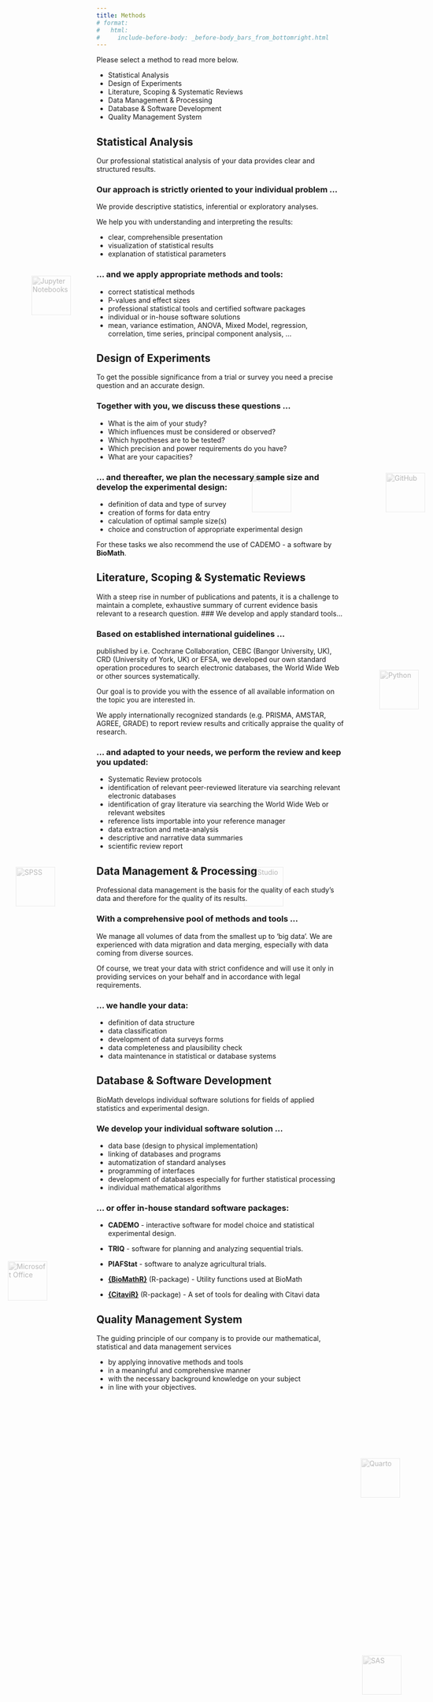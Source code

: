 ```yaml
---
title: Methods
# format:
#   html:
#     include-before-body: _before-body_bars_from_bottomright.html
---
```


Please select a method to read more below.

<div class="services-container">
<ul class="services-list">
<li><a class="service-link" onclick="showPanel('panel_m1')">Statistical Analysis</a></li>
<li><a class="service-link" onclick="showPanel('panel_m2')">Design of Experiments</a></li>
<li><a class="service-link" onclick="showPanel('panel_m3')">Literature, Scoping & Systematic Reviews</a></li>
<li><a class="service-link" onclick="showPanel('panel_m4')">Data Management & Processing</a></li>
<li><a class="service-link" onclick="showPanel('panel_m5')">Database & Software Development</a></li>
<li><a class="service-link" onclick="showPanel('panel_m6')">Quality Management System</a></li>
</ul>
</div>

<!-- Rest der content-panels bleiben gleich -->

<!-- Statistical Analysis -->
<div id="panel_m1" class="content-panel">

## Statistical Analysis

Our professional statistical analysis of your data provides clear and structured results.

### Our approach is strictly oriented to your individual problem ...

We provide descriptive statistics, inferential or exploratory analyses.

We help you with understanding and interpreting the results:

- clear, comprehensible presentation
- visualization of statistical results
- explanation of statistical parameters

### ... and we apply appropriate methods and tools:

- correct statistical methods
- P-values and effect sizes
- professional statistical tools and certified software packages
- individual or in-house software solutions
- mean, variance estimation, ANOVA, Mixed Model, regression, correlation, time series, principal component analysis, ...

</div>

<!-- Design of Experiments -->
<div id="panel_m2" class="content-panel">
## Design of Experiments

To get the possible significance from a trial or survey you need a precise question and an accurate design.

### Together with you, we discuss these questions ...

- What is the aim of your study?
- Which influences must be considered or observed?
- Which hypotheses are to be tested?
- Which precision and power requirements do you have?
- What are your capacities?

### ... and thereafter, we plan the necessary sample size and develop the experimental design:

- definition of data and type of survey
- creation of forms for data entry
- calculation of optimal sample size(s)
- choice and construction of appropriate experimental design

For these tasks we also recommend the use of CADEMO - a software by **BioMath**.

</div>

<!-- Literature, Scoping & Systematic Reviews -->
<div id="panel_m3" class="content-panel">
## Literature, Scoping & Systematic Reviews

With a steep rise in number of publications and patents, it is a challenge to maintain a complete, exhaustive summary of current evidence basis relevant to a research question.
### We develop and apply standard tools...

### Based on established international guidelines ...

published by i.e. Cochrane Collaboration, CEBC (Bangor University, UK), CRD (University of York, UK) or EFSA, we developed our own standard operation procedures to search electronic databases, the World Wide Web or other sources systematically.

Our goal is to provide you with the essence of all available information on the topic you are interested in.

We apply internationally recognized standards (e.g. PRISMA, AMSTAR, AGREE, GRADE) to report review results and critically appraise the quality of research.

### ... and adapted to your needs, we perform the review and keep you updated:

- Systematic Review protocols
- identification of relevant peer-reviewed literature via searching relevant electronic databases
- identification of gray literature via searching the World Wide Web or relevant websites
- reference lists importable into your reference manager
- data extraction and meta-analysis
- descriptive and narrative data summaries
- scientific review report

</div>

<!-- Data Management & Processing -->
<div id="panel_m4" class="content-panel">
## Data Management & Processing

Professional data management is the basis for the quality of each study's data and therefore for the quality of its results.

### With a comprehensive pool of methods and tools ...

We manage all volumes of data from the smallest up to ‘big data’. We are experienced with data migration and data merging, especially with data coming from diverse sources.

Of course, we treat your data with strict confidence and will use it only in providing services on your behalf and in accordance with legal requirements.

### ... we handle your data:

- definition of data structure
- data classification
- development of data surveys forms
- data completeness and plausibility check
- data maintenance in statistical or database systems

</div>

<!-- Database & Software Development -->
<div id="panel_m5" class="content-panel">
## Database & Software Development

BioMath develops individual software solutions for fields of applied statistics and experimental design.

### We develop your individual software solution ...

- data base (design to physical implementation)
- linking of databases and programs
- automatization of standard analyses
- programming of interfaces
- development of databases especially for further statistical processing
- individual mathematical algorithms

### ... or offer in-house standard software packages:

- **CADEMO** - interactive software for model choice and statistical experimental design.
- **TRIQ** - software for planning and analyzing sequential trials.
- **PIAFStat** - software to analyze agricultural trials.

- [**{BioMathR}**](https://schmidtpaul.github.io/BioMathR/) (R-package) - Utility functions used at BioMath
- [**{CitaviR}**](https://schmidtpaul.github.io/CitaviR/) (R-package) - A set of tools for dealing with Citavi data

</div>

<!-- Quality Management System -->
<div id="panel_m6" class="content-panel">
## Quality Management System

The guiding principle of our company is to provide our mathematical, statistical and data management services

- by applying innovative methods and tools
- in a meaningful and comprehensive manner
- with the necessary background knowledge on your subject
- in line with your objectives.

</div>
</div>

<script>
function showPanel(panelId) {
  // Hide all panels
  document.querySelectorAll('.content-panel').forEach(panel => {
    panel.classList.remove('active');
  });
  
  // Remove active class from all links
  document.querySelectorAll('.service-link').forEach(link => {
    link.classList.remove('active');
  });
  
  // Show selected panel
  document.getElementById(panelId).classList.add('active');
  
  // Add active class to clicked link
  event.currentTarget.classList.add('active');
}

// Initialize with first panel and link active
showPanel('panel_m1');
document.querySelector('.service-link').classList.add('active');
</script>




<style>
.floating-background {
position: fixed;
top: 0;
left: 0;
width: 100vw;
height: 100vh;
pointer-events: none;
z-index: -1;
overflow: hidden;
}

.floating-logo {
position: absolute;
width: 80px;
height: 80px;
opacity: 0.3;
filter: grayscale(100%);
}

.floating-logo img {
width: 100%;
height: 100%;
object-fit: contain;
}

/* Individual logo animations */
.float-1 {
top: 15%;
left: 10%;
animation: float1 20s ease-in-out infinite;
}

.float-2 {
top: 65%;
left: 5%;
animation: float2 25s ease-in-out infinite;
}

.float-3 {
top: 35%;
right: 8%;
animation: float3 22s ease-in-out infinite;
}

.float-4 {
top: 75%;
right: 12%;
animation: float4 28s ease-in-out infinite;
}

.float-5 {
top: 25%;
left: 85%;
animation: float5 24s ease-in-out infinite;
}

.float-6 {
top: 85%;
left: 80%;
animation: float6 26s ease-in-out infinite;
}

.float-7 {
top: 45%;
right: 85%;
animation: float7 23s ease-in-out infinite;
}

.float-8 {
top: 45%;
left: 55%;
animation: float8 27s ease-in-out infinite;
}

.float-9 {
top: 25%;
right: 35%;
animation: float9 21s ease-in-out infinite;
}

@keyframes float1 {
0%, 100% { transform: translate(0, 0); }
25% { transform: translate(30px, 40px); }
50% { transform: translate(-20px, 20px); }
75% { transform: translate(20px, -30px); }
}

@keyframes float2 {
0%, 100% { transform: translate(0, 0); }
25% { transform: translate(-40px, 30px); }
50% { transform: translate(30px, -40px); }
75% { transform: translate(-20px, 20px); }
}

@keyframes float3 {
0%, 100% { transform: translate(0, 0); }
25% { transform: translate(-30px, -40px); }
50% { transform: translate(40px, 20px); }
75% { transform: translate(-20px, 30px); }
}

@keyframes float4 {
0%, 100% { transform: translate(0, 0); }
25% { transform: translate(40px, -30px); }
50% { transform: translate(-30px, 40px); }
75% { transform: translate(20px, -20px); }
}

@keyframes float5 {
0%, 100% { transform: translate(0, 0); }
25% { transform: translate(-40px, 30px); }
50% { transform: translate(30px, -20px); }
75% { transform: translate(-20px, 40px); }
}

@keyframes float6 {
0%, 100% { transform: translate(0, 0); }
25% { transform: translate(30px, -40px); }
50% { transform: translate(-40px, 20px); }
75% { transform: translate(20px, 30px); }
}

@keyframes float7 {
0%, 100% { transform: translate(0, 0); }
25% { transform: translate(-30px, 30px); }
50% { transform: translate(40px, -30px); }
75% { transform: translate(-20px, 20px); }
}

@keyframes float8 {
0%, 100% { transform: translate(0, 0); }
25% { transform: translate(35px, -35px); }
50% { transform: translate(-25px, 25px); }
75% { transform: translate(30px, 35px); }
}

@keyframes float9 {
0%, 100% { transform: translate(0, 0); }
25% { transform: translate(-35px, -25px); }
50% { transform: translate(25px, 35px); }
75% { transform: translate(-30px, -35px); }
}
</style>

<div class="floating-background">
<div class="floating-logo float-1">
<img src="img/methodlogos/jupyter.png" alt="Jupyter Notebooks">
</div>
<div class="floating-logo float-2">
<img src="img/methodlogos/microsoftoffice.png" alt="Microsoft Office">
</div>
<div class="floating-logo float-3">
<img src="img/methodlogos/python.png" alt="Python">
</div>
<div class="floating-logo float-4">
<img src="img/methodlogos/quarto.png" alt="Quarto">
</div>
<div class="floating-logo float-5">
<img src="img/methodlogos/github.png" alt="GitHub">
</div>
<div class="floating-logo float-6">
<img src="img/methodlogos/sas.png" alt="SAS">
</div>
<div class="floating-logo float-7">
<img src="img/methodlogos/spss.png" alt="SPSS">
</div>
<div class="floating-logo float-8">
<img src="img/methodlogos/Rstudio.png" alt="RStudio">
</div>
<div class="floating-logo float-9">
<img src="img/methodlogos/citavi.png" alt="Citavi 6">
</div>
</div>